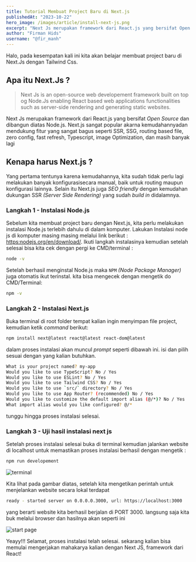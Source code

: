 ```yaml
---
title: Tutorial Membuat Project Baru di Next.js
publishedAt: "2023-10-22"
hero_image: /images/article/install-next-js.png
excerpt: "Next Js merupakan framework dari React.js yang bersifat Open Source dan dibangun diatas Node.js."
author: "Firman Hids"
username: "@fir_manh"
---
```


Halo, pada kesempatan kali ini kita akan belajar membuat project baru di Next.Js dengan Tailwind Css.

## Apa itu Next.Js ?

> Next Js is an open-source web developement framework built on top og Node.Js enabling React based web applications functionalities such as server-side rendering and generating static websites.

Next Js merupakan framework dari React.js yang bersifat _Open Source_ dan dibangun diatas Node.js. Next.js sangat popular akarna kemudahannyadan mendukung fitur yang sangat bagus seperti SSR, SSG, routing based file, zero config, fast refresh, Typescript, image Optimization, dan masih banyak lagi

## Kenapa harus Next.js ?

Yang pertama tentunya karena kemudahannya, kita sudah tidak perlu lagi melakukan banyak konfigurasisecara manual, baik untuk routing maupun konfigurasi lainnya.
Selain itu Next.js juga _SEO friendly_ dengan kemudahan dukungan SSR _(Server Side Rendering)_ yang sudah _build in_ didalamnya.

### Langkah 1 - Instalasi Node.js

Sebelum kita membuat project baru dengan Next.js, kita perlu melakukan instalasi Node.js terlebih dahulu di dalam komputer.
Lakukan Instalasi node js di komputer masing masing melalui link berikut : [https:nodejs.org/en/download/](https:nodejs.org/en/download/). Ikuti langkah instalasinya kemudian setelah selesai bisa kita cek dengan pergi ke CMD/terminal :

```sh
node -v
```

Setelah berhasil menginstal Node.js maka `NPM` _(Node Package Manager)_ juga otomatis ikut terinstal. kita bisa mengecek dengan mengetik do CMD/Terminal:

```sh
npm -v
```

### Langkah 2 - Instalasi Next.js

Buka terminal di root folder tempat kalian ingin menyimpan file project, kemudian ketik _command_ berikut:

```sh
npm install next@latest react@latest react-dom@latest
```

dalam proses instalasi akan muncul _prompt_ seperti dibawah ini. isi dan pilih sesuai dengan yang kalian butuhkan.

```sh
What is your project named? my-app
Would you like to use TypeScript? No / Yes
Would you like to use ESLint? No / Yes
Would you like to use Tailwind CSS? No / Yes
Would you like to use `src/` directory? No / Yes
Would you like to use App Router? (recommended) No / Yes
Would you like to customize the default import alias (@/*)? No / Yes
What import alias would you like configured? @/*
```

tunggu hingga proses instalasi selesai.

### Langkah 3 - Uji hasil instalasi next js

Setelah proses instalasi selesai buka di terminal kemudian jalankan website di localhost untuk memastikan proses instalasi berhasil dengan mengetik :

```sh
npm run developement
```

![terminal](/images/article/terminal.png)

Kita lihat pada gambar diatas, setelah kita mengetikan perintah untuk menjelankan website secara lokal terdapat

```sh
ready - started server on 0.0.0.0.3000, url: https://localhost:3000
```

yang berarti website kita berhasil berjalan di PORT 3000. langsung saja kita buk melalui browser dan hasilnya akan seperti ini

![start page](/images/article/next-start-page.webp)

Yeayy!!! Selamat, proses instalasi telah selesai. sekarang kalian bisa memulai mengerjakan mahakarya kalian dengan Next JS, framework dari React!
